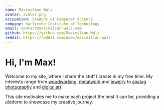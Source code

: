 ```yaml
---
name: Maximilian Walz
avatar: avatar.png
occupation: Student of Computer Science
company: Karlsruhe Institute of Technology
email: contact@maximilian-walz.com
github: https://github.com/Maximilian-Walz
reddit: https://reddit.com/user/maximilian-walz
---
```


# Hi, I'm Max!
Welcome to my site, where I share the stuff I create in my free time. 
My interests range from [woodworking](https://maximilian-walz.com/tags/woodworking), [metalwork](https://maximilian-walz.com/tags/metal-crafting) 
and [jewelry](https://maximilian-walz.com/tags/jewelry) to [analog photography](https://maximilian-walz.com/tags/analog-photography) 
and [digital art](https://maximilian-walz.com/tags/digital-art).   

This site motivates me to make each project the best it can be, providing a platform to showcase my creative journey.

